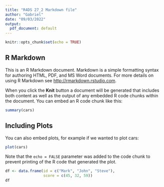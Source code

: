 ```yaml
---
title: "R4DS 27_2 Markdown file"
author: "Gabriel"
date: "09/03/2022"
output:
  pdf_document: default
---
```


```r
knitr::opts_chunk$set(echo = TRUE)
```

## R Markdown

This is an R Markdown document. Markdown is a simple formatting syntax for authoring HTML, PDF, and MS Word documents. For more details on using R Markdown see <http://rmarkdown.rstudio.com>.

When you click the **Knit** button a document will be generated that includes both content as well as the output of any embedded R code chunks within the document. You can embed an R code chunk like this:

```r
summary(cars)
```

## Including Plots

You can also embed plots, for example if we wanted to plot cars:

```r
plot(cars)
```

Note that the `echo = FALSE` parameter was added to the code chunk to prevent printing of the R code that generated the plot.

``` r
df <- data.frame(id = c("Mark", "John", "Steve"),
                 score = c(45, 32, 59))
df
```